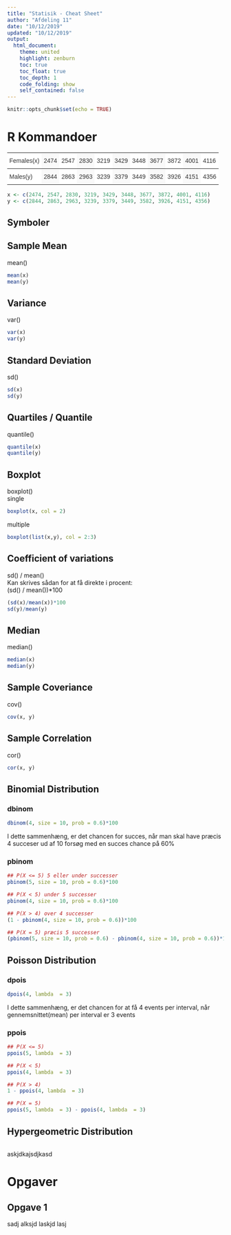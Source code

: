 ```yaml
---
title: "Statisik - Cheat Sheet"
author: "Afdeling 11"
date: "10/12/2019"
updated: "10/12/2019"
output: 
  html_document:
    theme: united
    highlight: zenburn
    toc: true
    toc_float: true
    toc_depth: 1
    code_folding: show
    self_contained: false
---
```


```r
knitr::opts_chunk$set(echo = TRUE)
```

# R Kommandoer {.tabset .tabset-fade}
<style type="text/css">
.tg  {border-collapse:collapse;border-spacing:0;border-color:#ccc;}
.tg td{font-family:Arial, sans-serif;font-size:14px;padding:10px 5px;border-style:solid;border-width:0px;overflow:hidden;word-break:normal;border-top-width:1px;border-bottom-width:1px;border-color:#ccc;color:#333;background-color:#fff;}
.tg th{font-family:Arial, sans-serif;font-size:14px;font-weight:normal;padding:10px 5px;border-style:solid;border-width:0px;overflow:hidden;word-break:normal;border-top-width:1px;border-bottom-width:1px;border-color:#ccc;color:#333;background-color:#f0f0f0;}
.tg .tg-0pky{border-color:inherit;text-align:left;vertical-align:top}
.tg .tg-btxf{background-color:#f9f9f9;border-color:inherit;text-align:left;vertical-align:top}
</style>
<table class="tg">
  <tr>
    <td class="tg-0pky">Females(x)</td>
    <td class="tg-btxf">2474</td>
    <td class="tg-0pky">2547</td>
    <td class="tg-btxf">2830</td>
    <td class="tg-0pky">3219</td>
    <td class="tg-btxf">3429</td>
    <td class="tg-0pky">3448</td>
    <td class="tg-btxf">3677<br></td>
    <td class="tg-0pky">3872</td>
    <td class="tg-btxf">4001</td>
    <td class="tg-0pky">4116</td>
  </tr>
  <tr>
    <td class="tg-0pky">Males(y)</td>
    <td class="tg-btxf">2844</td>
    <td class="tg-0pky">2863</td>
    <td class="tg-btxf">2963</td>
    <td class="tg-0pky">3239</td>
    <td class="tg-btxf">3379</td>
    <td class="tg-0pky">3449</td>
    <td class="tg-btxf">3582</td>
    <td class="tg-0pky">3926</td>
    <td class="tg-btxf">4151</td>
    <td class="tg-0pky">4356</td>
  </tr>
</table>
```r
x <- c(2474, 2547, 2830, 3219, 3429, 3448, 3677, 3872, 4001, 4116)
y <- c(2844, 2863, 2963, 3239, 3379, 3449, 3582, 3926, 4151, 4356)
```
## Symboler

## Sample Mean
mean()
```r
mean(x)
mean(y)
```
## Variance
var()
```r
var(x)
var(y)
```
## Standard Deviation
sd()
```r
sd(x)
sd(y)
```
## Quartiles / Quantile
quantile()
```r
quantile(x)
quantile(y)
```
## Boxplot
boxplot()<br/>
single
```r
boxplot(x, col = 2)
```

multiple
```r
boxplot(list(x,y), col = 2:3)
```

## Coefficient of variations
sd() / mean()<br/>
Kan skrives sådan for at få direkte i procent:<br/>
(sd() / mean())*100
```r
(sd(x)/mean(x))*100
sd(y)/mean(y)
```

## Median
median()
```r
median(x)
median(y)
```

##  Sample Coveriance
cov()
```r
cov(x, y)
```

## Sample Correlation
cor()
```r
cor(x, y)
```

## Binomial Distribution{.tabset .tabset-fade}
### dbinom
```r
dbinom(4, size = 10, prob = 0.6)*100
```
I dette sammenhæng, er det chancen for succes, når man skal have præcis 4 succeser ud af 10 forsøg med en succes chance på 60%

### pbinom
```r
## P(X <= 5) 5 eller under successer
pbinom(5, size = 10, prob = 0.6)*100

## P(X < 5) under 5 successer
pbinom(4, size = 10, prob = 0.6)*100

## P(X > 4) over 4 successer
(1 - pbinom(4, size = 10, prob = 0.6))*100

## P(X = 5) præcis 5 successer
(pbinom(5, size = 10, prob = 0.6) - pbinom(4, size = 10, prob = 0.6))*100
```

## Poisson Distribution {.tabset .tabset-fade}
### dpois
```r
dpois(4, lambda  = 3)
```
I dette sammenhæng, er det chancen for at få 4 events per interval, når gennemsnittet(mean) per interval er 3 events

### ppois
```r
## P(X <= 5)
ppois(5, lambda  = 3)

## P(X < 5)
ppois(4, lambda  = 3)

## P(X > 4)
1 - ppois(4, lambda  = 3)

## P(X = 5)
ppois(5, lambda  = 3) - ppois(4, lambda  = 3)
```

## Hypergeometric Distribution
```r

```

askjdkajsdjkasd




# Opgaver {.tabset .tabset-fade}

## Opgave 1

sadj alksjd laskjd lasj



